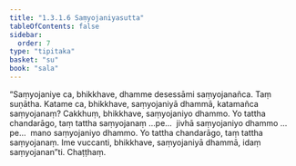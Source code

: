 ```yaml
---
title: "1.3.1.6 Saṃyojaniyasutta"
tableOfContents: false
sidebar:
  order: 7
type: "tipitaka"
basket: "su"
book: "sala"
---
```



<DynamicBreadcrumb />

<Division number="109" book="sala" bookNo="13" page="309">

<Paragraph number="598" book="sala">
“Saṃyojaniye ca, bhikkhave, dhamme desessāmi saṃyojanañca. Taṃ suṇātha. Katame ca, bhikkhave, saṃyojaniyā dhammā, katamañca saṃyojanaṃ? Cakkhuṃ, bhikkhave, saṃyojaniyo dhammo. Yo tattha chandarāgo, taṃ tattha saṃyojanaṃ …pe…  jivhā saṃyojaniyo dhammo …pe…  mano saṃyojaniyo dhammo. Yo tattha chandarāgo, taṃ tattha saṃyojanaṃ. Ime vuccanti, bhikkhave, saṃyojaniyā dhammā, idaṃ saṃyojanan”ti.

</Paragraph>
</Division>

<Paragraph number="599" type="center" book="sala">
Chaṭṭhaṃ.
</Paragraph>